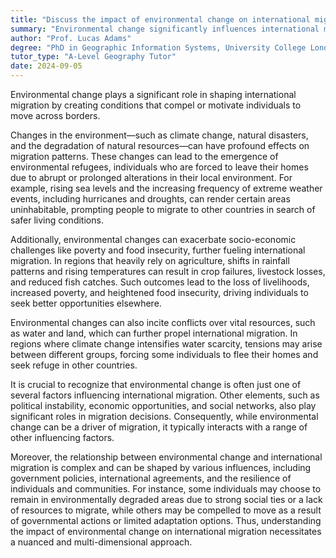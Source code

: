 ```yaml
---
title: "Discuss the impact of environmental change on international migration"
summary: "Environmental change significantly influences international migration by creating conditions that force or encourage people to move across borders."
author: "Prof. Lucas Adams"
degree: "PhD in Geographic Information Systems, University College London"
tutor_type: "A-Level Geography Tutor"
date: 2024-09-05
---
```


Environmental change plays a significant role in shaping international migration by creating conditions that compel or motivate individuals to move across borders.

Changes in the environment—such as climate change, natural disasters, and the degradation of natural resources—can have profound effects on migration patterns. These changes can lead to the emergence of environmental refugees, individuals who are forced to leave their homes due to abrupt or prolonged alterations in their local environment. For example, rising sea levels and the increasing frequency of extreme weather events, including hurricanes and droughts, can render certain areas uninhabitable, prompting people to migrate to other countries in search of safer living conditions.

Additionally, environmental changes can exacerbate socio-economic challenges like poverty and food insecurity, further fueling international migration. In regions that heavily rely on agriculture, shifts in rainfall patterns and rising temperatures can result in crop failures, livestock losses, and reduced fish catches. Such outcomes lead to the loss of livelihoods, increased poverty, and heightened food insecurity, driving individuals to seek better opportunities elsewhere.

Environmental changes can also incite conflicts over vital resources, such as water and land, which can further propel international migration. In regions where climate change intensifies water scarcity, tensions may arise between different groups, forcing some individuals to flee their homes and seek refuge in other countries.

It is crucial to recognize that environmental change is often just one of several factors influencing international migration. Other elements, such as political instability, economic opportunities, and social networks, also play significant roles in migration decisions. Consequently, while environmental change can be a driver of migration, it typically interacts with a range of other influencing factors.

Moreover, the relationship between environmental change and international migration is complex and can be shaped by various influences, including government policies, international agreements, and the resilience of individuals and communities. For instance, some individuals may choose to remain in environmentally degraded areas due to strong social ties or a lack of resources to migrate, while others may be compelled to move as a result of governmental actions or limited adaptation options. Thus, understanding the impact of environmental change on international migration necessitates a nuanced and multi-dimensional approach.
    